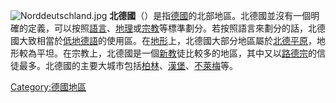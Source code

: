{{unreferenced|time=2019-03-17T11:47:42+00:00}}
[[File:Norddeutschland.jpg|right]]
'''北德國'''（{{lang-de|Norddeutschland}}）是指[[德國|德國]]的北部地區。北德國並沒有一個明確的定義，可以按照[[語言|語言]]、[[地理|地理]]或[[宗教|宗教]]等標準劃分。若按照語言來劃分的話，北德國大致相當於[[低地德語|低地德語]]的使用區。在[[地形|地形]]上，北德國大部分地區屬於[[北德平原|北德平原]]，地形較為平坦。在宗教上，北德國是一個[[新教|新教]]徒比較多的地區，其中又以[[路德宗|路德宗]]的信徒最多。北德國的主要大城市包括[[柏林|柏林]]、[[漢堡|漢堡]]、[[不萊梅|不萊梅]]等。

[[Category:德國地區|Category:德國地區]]